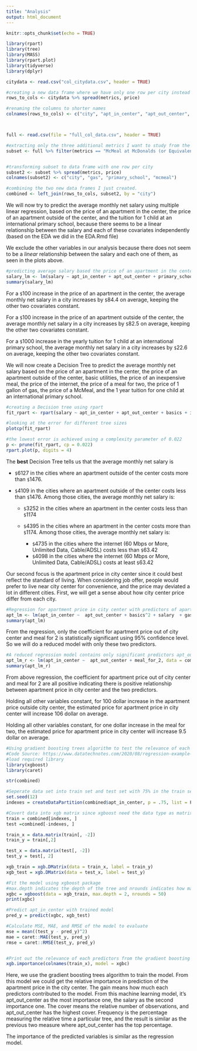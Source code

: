 ```yaml
---
title: "Analysis"
output: html_document
---
```


```r
knitr::opts_chunk$set(echo = TRUE)
```

```r
library(rpart)
library(tree)
library(MASS)
library(rpart.plot)
library(tidyverse)
library(dplyr)

citydata <- read.csv("col_citydata.csv", header = TRUE)

#creating a new data frame where we have only one row per city instead of multiple city rows
rows_to_cols <- citydata %>% spread(metrics, price) 

#renaming the columns to shorter names
colnames(rows_to_cols) <- c("city", "apt_in_center", "apt_out_center", "salary", "basics", "internet", "meal_for_2", "inexpensive_meal")



full <- read.csv(file = "full_col_data.csv", header = TRUE)

#extracting only the three additional metrics I want to study from the full data frame
subset <- full %>% filter(metrics == "McMeal at McDonalds (or Equivalent Combo Meal)" | metrics == "Gasoline (1 gallon)" | metrics == "International Primary School, Yearly for 1 Child")


#transforming subset to data frame with one row per city
subset2 <- subset %>% spread(metrics, price)
colnames(subset2) <- c("city", "gas", "primary_school", "mcmeal")

#combining the two new data frames I just created. 
combined <- left_join(rows_to_cols, subset2, by = "city")

```



We will now try to predict the average monthly net salary using multiple linear regression, based on the price of an apartment in the center, the price of an apartment outside of the center, and the tuition for 1 child at an international primary school, because there seems to be a linear relationship between the salary and each of these covariates independently (based on the EDA we did in the EDA.Rmd file)

We exclude the other variables in our analysis because there does not seem to be a *linear* relationship between the salary and each one of them, as seen in the plots above.

```r

#predicting average salary based the price of an apartment in the center, the price of an apartment outside of the center, and the tuition for 1 child at an international primary school
salary_lm <- lm(salary ~ apt_in_center + apt_out_center + primary_school, data = combined)
summary(salary_lm)

```
For a `$`100 increase in the price of an apartment in the center, the average monthly net salary in a city increases by `$`84.4 on average, keeping the other two covariates constant.

For a `$`100 increase in the price of an apartment outside of the center, the average monthly net salary in a city increases by `$`82.5 on average, keeping the other two covariates constant. 

For a `$`1000 increase in the yearly tuition for 1 child at an international primary school, the average monthly net salary in a city increases by `$`22.6 on average, keeping the other two covariates constant.


We will now create a Decision Tree to predict the average monthly net salary based on the price of an apartment in the center, the price of an apartment outside of the center, basic utilities, the price of an inexpensive meal, the price of the internet, the price of a meal for two, the price of 1 gallon of gas, the price of a McMeal, and the 1 year tuition for one child at an international primary school.
```r
#creating a Decision tree using rpart
fit_rpart <- rpart(salary ~ apt_in_center + apt_out_center + basics + inexpensive_meal + internet + meal_for_2 + gas + mcmeal + primary_school, data = combined) 

#looking at the error for different tree sizes 
plotcp(fit_rpart)

#the lowest error is achieved using a complexity parameter of 0.022
p <- prune(fit_rpart, cp = 0.022)
rpart.plot(p, digits = 4)
```
The __best__ Decision Tree tells us that the average monthly net salary is 

* `$`6127 in the cities where an apartment outside of the center costs more than `$`1476.
* `$`4109 in the cities where an apartment outside of the center costs less than `$`1476. Among those cities, the average monthly net salary is: 

    - `$`3252 in the cities where an apartment in the center costs less than `$`1174 
    - `$`4395 in the cities where an apartment in the center costs more than `$`1174. Among those cities, the average monthly net salary is:
    
        - `$`4735 in the cities where the internet (60 Mbps or More, Unlimited Data, Cable/ADSL) costs less than `$`63.42 
        - `$`4098 in the cities where the internet (60 Mbps or More, Unlimited Data, Cable/ADSL) costs at least `$`63.42




Our second focus is the apartment price in city center since it could best reflect the standard of living. When considering job offer, people would prefer to live near city center for convenience, and the price may deviated a lot in different cities. First, we will get a sense about how city center price differ from each city. 


```r
#Regression for apartment price in city center with predictors of apartment price outside city center, basics (in quadratic term), salary, gasoline, inexpensive_meal, primary school, meal for 2
apt_lm <- lm(apt_in_center ~  apt_out_center + basics^2 + salary  + gas+ inexpensive_meal + primary_school + meal_for_2, data = combined)
summary(apt_lm)
```

From the regression, only the coefficient for apartment price out of city center and meal for 2 is statistically significant using 95% confidence level. So we will do a reduced model with only these two predictors.

```r
#A reduced regression model contains only significant predictors apt_out_center and meal_for_2
apt_lm_r <- lm(apt_in_center ~  apt_out_center + meal_for_2, data = combined)
summary(apt_lm_r)
```

From above regression, the coefficient for apartment price out of city center and meal for 2 are all positive indicating there is positive relationship between apartment price in city center and the two predictors. 

Holding all other variables constant, for 100 dollar increase in the apartment price outside city center, the estimated price for apartment price in city center will increase 106 dollar on average.

Holding all other variables constant, for one dollar increase in the meal for two, the estimated price for apartment price in city center will increase 9.5 dollar on average.

```r
#Using gradient boosting trees algorithm to test the relevance of each predicted variables
#Code Source: https://www.datatechnotes.com/2020/08/regression-example-with-xgboost-in-r.html
#load required library
library(xgboost)
library(caret)

str(combined)

#Seperate data set into train set and test set with 75% in the train set
set.seed(12)
indexes = createDataPartition(combined$apt_in_center, p = .75, list = F)

#Covert data into xgb matrix since xgboost need the data type as matrix data
train = combined[indexes, ]
test =combined[-indexes, ]

train_x = data.matrix(train[, -2])
train_y = train[,2]

test_x = data.matrix(test[, -2])
test_y = test[, 2]

xgb_train = xgb.DMatrix(data = train_x, label = train_y)
xgb_test = xgb.DMatrix(data = test_x, label = test_y)

#Fit the model using xgboost package
#max.depth indicates the depth of the tree and nrounds indicates how many rounds to train 
xgbc = xgboost(data = xgb_train, max.depth = 2, nrounds = 50)
print(xgbc)

#Predict apt_in_center with trained model
pred_y = predict(xgbc, xgb_test)

#Calculate MSE, MAE, and RMSE of the model to evaluate
mse = mean((test_y - pred_y)^2)
mae = caret::MAE(test_y, pred_y)
rmse = caret::RMSE(test_y, pred_y)



```

```r
#Print out the relevance of each predictors from the gradient boosting trees model
xgb.importance(colnames(train_x), model = xgbc)
```
Here, we use the gradient boosting trees algorithm to train the model. From this model we could get the relative importance in prediction of the apartment price in the city center. The gain means how much each predictors contributed to the model. From this machine learning model, it's apt_out_center as the most importance one, the salary as the second importance one. The cover means the relative number of observations, and apt_out_center has the highest cover. Frequency is the percentage measuring the relative time a particular tree, and the result is similar as the previous two measure where apt_out_center has the top percentage.

The importance of the predicted variables is similar as the regression model.




